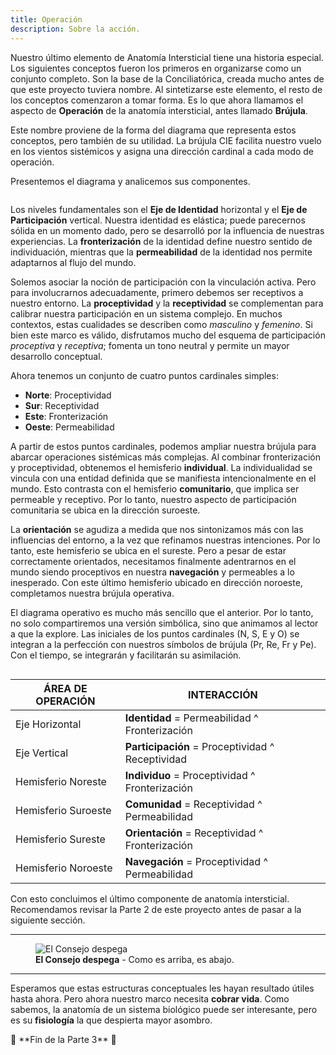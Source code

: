 ```yaml
---
title: Operación
description: Sobre la acción.
---
```


Nuestro último elemento de Anatomía Intersticial tiene una historia especial. Los siguientes conceptos fueron los primeros en organizarse como un conjunto completo. Son la base de la Conciliatórica, creada mucho antes de que este proyecto tuviera nombre. Al sintetizarse este elemento, el resto de los conceptos comenzaron a tomar forma. Es lo que ahora llamamos el aspecto de **Operación** de la anatomía intersticial, antes llamado **Brújula**.

Este nombre proviene de la forma del diagrama que representa estos conceptos, pero también de su utilidad. La brújula CIE facilita nuestro vuelo en los vientos sistémicos y asigna una dirección cardinal a cada modo de operación.

Presentemos el diagrama y analicemos sus componentes.

<Image
  src="/images/operacionFull.svg"
  alt=""
  width={348}
  height={204}
  className="mx-auto"
/>

Los niveles fundamentales son el **Eje de Identidad** horizontal y el **Eje de Participación** vertical. Nuestra identidad es elástica; puede parecernos sólida en un momento dado, pero se desarrolló por la influencia de nuestras experiencias. La **fronterización** de la identidad define nuestro sentido de individuación, mientras que la **permeabilidad** de la identidad nos permite adaptarnos al flujo del mundo.

Solemos asociar la noción de participación con la vinculación activa. Pero para involucrarnos adecuadamente, primero debemos ser receptivos a nuestro entorno. La **proceptividad** y la **receptividad** se complementan para calibrar nuestra participación en un sistema complejo. En muchos contextos, estas cualidades se describen como *masculino* y *femenino*. Si bien este marco es válido, disfrutamos mucho del esquema de participación *proceptiva* y *receptiva*; fomenta un tono neutral y permite un mayor desarrollo conceptual.

Ahora tenemos un conjunto de cuatro puntos cardinales simples:

- **Norte**: Proceptividad
- **Sur**: Receptividad
- **Este**: Fronterización
- **Oeste**: Permeabilidad

A partir de estos puntos cardinales, podemos ampliar nuestra brújula para abarcar operaciones sistémicas más complejas. Al combinar fronterización y proceptividad, obtenemos el hemisferio **individual**. La individualidad se vincula con una entidad definida que se manifiesta intencionalmente en el mundo. Esto contrasta con el hemisferio **comunitario**, que implica ser permeable y receptivo. Por lo tanto, nuestro aspecto de participación comunitaria se ubica en la dirección suroeste.

La **orientación** se agudiza a medida que nos sintonizamos más con las influencias del entorno, a la vez que refinamos nuestras intenciones. Por lo tanto, este hemisferio se ubica en el sureste. Pero a pesar de estar correctamente orientados, necesitamos finalmente adentrarnos en el mundo siendo proceptivos en nuestra **navegación** y permeables a lo inesperado. Con este último hemisferio ubicado en dirección noroeste, completamos nuestra brújula operativa.

El diagrama operativo es mucho más sencillo que el anterior. Por lo tanto, no solo compartiremos una versión simbólica, sino que animamos al lector a que la explore. Las iniciales de los puntos cardinales (N, S, E y O) se integran a la perfección con nuestros símbolos de brújula (Pr, Re, Fr y Pe). Con el tiempo, se integrarán y facilitarán su asimilación.

<Image
  src="/images/operation.svg"
  alt=""
  width={187}
  height={169}
  className="mx-auto"
/>

| **ÁREA DE OPERACIÓN** | **INTERACCIÓN** |
|---|---|
| Eje Horizontal | **Identidad** = Permeabilidad ^ Fronterización |
| Eje Vertical | **Participación** = Proceptividad ^ Receptividad |
| Hemisferio Noreste | **Individuo** = Proceptividad ^ Fronterización |
| Hemisferio Suroeste | **Comunidad** = Receptividad ^ Permeabilidad |
| Hemisferio Sureste | **Orientación** = Receptividad ^ Fronterización |
| Hemisferio Noroeste | **Navegación** = Proceptividad ^ Permeabilidad |

Con esto concluimos el último componente de anatomía intersticial. Recomendamos revisar la Parte 2 de este proyecto antes de pasar a la siguiente sección.

---

<figure style={{ width: '90%', margin: '0 auto', textAlign: 'center' }}>
  <Image 
    src="/images/quadrants.jpeg" 
    alt="El Consejo despega"
    width={2040} 
    height={1752} 
    style={{ width: '100%', height: 'auto', display: 'block' }} 
  />
  <figcaption style={{ marginTop: '8px', fontSize: '14px', color: '#666', fontStyle: 'italic' }}>
    <strong>El Consejo despega</strong> - Como es arriba, es abajo.
  </figcaption>
</figure>

---

Esperamos que estas estructuras conceptuales les hayan resultado útiles hasta ahora. Pero ahora nuestro marco necesita **cobrar vida**. Como sabemos, la anatomía de un sistema biológico puede ser interesante, pero es su **fisiología** la que despierta mayor asombro.

<div style={{ textAlign: 'center' }}>
🔖 **Fin de la Parte 3** 🔖
</div>